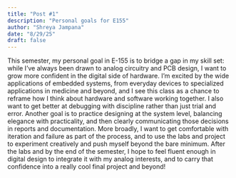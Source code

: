 ```yaml
---
title: "Post #1"
description: "Personal goals for E155"
author: "Shreya Jampana"
date: "8/29/25"
draft: false
---
```


This semester, my personal goal in E-155 is to bridge a gap in my skill set: while I’ve always been drawn to analog circuitry and PCB design, I want to grow more confident in the digital side of hardware. I’m excited by the wide applications of embedded systems, from everyday devices to specialized applications in medicine and beyond, and I see this class as a chance to reframe how I think about hardware and software working together. I also want to get better at debugging with discipline rather than just trial and error. Another goal is to practice designing at the system level, balancing elegance with practicality, and then clearly communicating those decisions in reports and documentation. More broadly, I want to get comfortable with iteration and failure as part of the process, and to use the labs and project to experiment creatively and push myself beyond the bare minimum. After the labs and by the end of the semester, I hope to feel fluent enough in digital design to integrate it with my analog interests, and to carry that confidence into a really cool final project and beyond!
